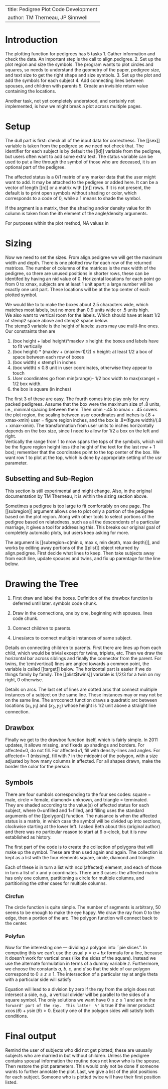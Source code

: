 
----------
title: Pedigree Plot Code Development
author: TM Therneau, JP Sinnwell
-------


Introduction
==============

The plotting function for pedigrees has 5 tasks
  1. Gather information and check the data.  An important step is the call to align.pedigree.
  2. Set up the plot region and size the symbols.  The program wants to plot circles
   and squares, so needs to understand the geometry of the paper, pedigree size,
    and text size to get the right shape and size symbols.
  3. Set up the plot and add the symbols for each subject
  4. Add connecting lines between spouses, and children with parents
  5. Create an invisible return value containing the locations.

Another task, not yet completely understood, and certainly not implemented,
is how we might break a plot across multiple pages.

Setup
===========

The dull part is first: check all of the input data for
correctness.  The [[sex]] variable is taken from the pedigree so we need not check
that. The identifier for each subject is by default the [[id]] variable from
the pedigree, but users often want to add some extra text.
The status variable can be used to put a line through the symbol
of those who are deceased, it is an optional part of the pedigree.

The affected status is a 0/1 matrix of any marker data that the
user might want to add.  It may be attached to the pedigree or added
here.  It can be a vector of length [[n]] or a matrix with [[n]] rows.
If it is not present, the default is to print open symbols without
shading or color, which corresponds to a code of 0, while a 1 means to
shade the symbol.  

If the argment is a matrix, then the shading and/or density value for
ith column is taken from the ith element of the angle/density arguments.

For purposes within the plot method, NA values in \sl{affected} are coded 
to -1, which are plotted as a question mark (?) in the symbol, or region of
the symbol representing that affected status.

Sizing
===============
Now we need to set the sizes. 
From align.pedigree we will get the maximum width and depth. 
There is one plotted row for each row of the returned matrices.
The number of columns of the matrices is the max width of the pedigree,
so there are unused positions in shorter rows, these can be identifed
by having an nid value of 0.
Horizontal locations for each point go from 0 to xmax, subjects are at
least 1 unit apart; a large number will be exactly one unit part.
These locations will be at the top center of each plotted symbol.

We would like to to make the boxes about 2.5 characters wide, which matches
most labels, but no more than 0.9 units wide or .5 units high.  
We also want to vertical room for the labels. Which should have at least
1/2 of stemp2 space above and stemp2 space below.  
The stemp3 variable is the height of labels: users may use multi-line ones.
Our constraints then are

  1. (box height + label height)*maxlev $\le$ height: the boxes and labels have
    to fit vertically
  2. (box height) * (maxlev + (maxlev-1)/2) $\le$ height: at least 1/2 a box of
    space between each row of boxes
  3. (box width) $\le$ stemp1 in inches 
  4. (box width) $\le$ 0.8 unit in user coordinates, otherwise they appear 
    to touch
  5. User coordinates go from min(xrange)- 1/2 box width to 
    max(xrange) + 1/2 box width.
  6. the box is square (in inches)

The first 3 of these are easy.  The fourth comes into play only for very packed
pedigrees. Assume that the box were the maximum size of .8 units, i.e., minimal
spacing between them. Then xmin -.45 to xmax + .45 covers the plot region,
the scaling between user coordinates and inches is (.8 + xmax-xmin) user =
figure region inches, and the box is .8*(figure width)/(.8 + xmax-xmin).
The transformation from user units to inches horizontally depends on the box
size, since I need to allow for 1/2 a box on the left and right.  
Vertically the range from 1 to nrow spans the tops of the symbols, which 
will be the figure region height less (the height of the text for the last
row + 1 box); remember that the coordinates point to the top center of the box.
We want row 1 to plot at the top, which is done by appropriate setting
of the usr parameter.

## Subsetting and Sub-Region

This section is still experimental and might change. Also, in the original
documentation by TM Therneau, it is within the sizing section above.

Sometimes a pedigree is too large to fit comfortably on one page.
The [[subregion]] argument allows one to plot only a portion of the
pedigree based on the plot region.  Along with other tools to
select portions of the pedigree based on relatedness, such as all
the descendents of a particular marriage, it gives a tool for
addressing this.  This breaks our original goal of completely
automatic plots, but users keep asking for more.

The argument is [[subregion=c(min x, max x, min depth, max depth)]],
and works by editing away portions of the [[plist]] object
returned by align.pedigree.  First decide what lines to keep. 
Then take subjects away from each line, update spouses and twins,
and fix up parentage for the line below.

Drawing the Tree
==================

1. First draw and label the boxes.  Definition of the drawbox function is
deferred until later.  symbols code chunk.

2. Draw in the connections, one by one, beginning with spouses. lines code chunk.
3. Connect children to parents.
4. Lines/arcs to connect multiple instances of same subject.

Details on connecting children to parents. First there are lines up from each
child, which would be trivial except for twins, triplets, etc.  Then we 
draw the horizontal bar across siblings and finally the connector from
the parent.  For twins, the \em{vertical} lines are angled towards a 
common point, the variable is called [[target]] below.
The horizontal part is easier if we do things family by
family.  The [[plist$twins]] variable is 1/2/3 for a twin on my right,
0 otherwise.

Details on arcs. The last set of lines are dotted arcs that connect mulitiple instances of
a subject on the same line.  These instances may or may not be on the
same line.
The arrcconect function draws a quadratic arc between locations $(x_1, y_1)$
and $(x_2, y_2$) whose height is 1/2 unit above a straight line connection.
               

## Drawbox

Finally we get to the drawbox function itself, which is fairly simple.
In 2011 updates, it allows missing, and fixeds up shadings and borders.
For affected=0, do not fill. For affected=1, fill with density-lines and angles.
For affected=-1 (missing), fill with *?* in the midpoint of the polygon,
with a size adjusted by how many columns in affected.
For all shapes drawn, make the border the color for the person.

## Symbols

There are four sumbols corresponding to the four sex codes: square = male,
circle = female, diamond= unknown, and triangle = terminated.  
They are shaded according to the value(s) of affected status for each
subject, where 0=unfilled and 1=filled, and filling uses the standard
arguments of the [[polygon]] function.
The nuisance is when the affected status is a matrix, in which case the
symbol will be divided up into sections, clockwise starting at the 
lower left. 
I asked Beth about this (original author) and there was no particular
reason to start at 6 o-clock, but it is now established as history.

The first part of the code is to create the collection of polygons that
will make up the symbol.  These are then used again and again.
The collection is kept as a list with the four elements square, circle,
diamond and triangle.

Each of these is in turn a list with ncol(affected) element, and each
of those in turn a list of x and y coordinates.
There are 3 cases: the affected matrix has
only one column, partitioning a circle for multiple columns, and 
partitioning the other cases for multiple columns.

### Circfun

The circle function is quite simple.  The number of segments is arbitrary,
50 seems to be enough to make the eye happy.  We draw the ray from 0 to
the edge, then a portion of the arc.  The polygon function will connect
back to the center.

### Polyfun
Now for the interesting one --- dividing a polygon into ``pie slices''.
In computing this we can't use the usual $y= a + bx$ formula for a line,
because it doesn't work for vertical ones (like the sides of the square).
Instead we use the alternate formulation in terms of a dummy variable 
$z$.
\begin{eqnarray*}
  x &=& a + bz \\
  y &=& c + dz \\
\end{eqnarray*}
Furthermore, we choose the constants $a$, $b$, $c$, and $d$ so that 
the side of our polygon correspond to $0 \le z \le 1$.
The intersection of a particular ray at angle theta with a 
particular side will satisfy
\begin{eqnarray}
  theta &=& y/x = \frac{a + bz}{c+dz} \nonumber \\
  z &=& \frac{a\theta -c}{b - d\theta} \label{eq:z} \\
\end{eqnarray}

Equation \ref{eq:z} will lead to a division by zero if the ray from the
origin does not intersect a side, e.g., a vertical divider will be parallel
to the sides of a square symbol.  The only solutions we want have
$0 \le z \le 1$ and are in the `forward' part of the ray.  This latter  %'`
is true if the inner product $x \cos(\theta) + y \sin(\theta) >0$.
Exactly one of the polygon sides will satisfy both conditions.


Final output
==========================
Remind the user of subjects who did not get
plotted; these are ususally subjects who are married in but without
children.  Unless the pedigree contains spousal information the
routine does not know who is the spouse.
Then restore the plot parameters.  This would only not be done if someone
wants to further annotate the plot.
Last, we give a list of the plot positions for each subject.  Someone
who is plotted twice will have their first position listed.
